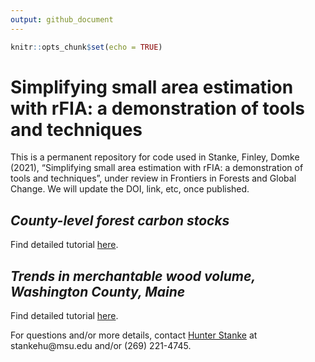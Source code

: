 ```yaml
---
output: github_document
---
```



```r
knitr::opts_chunk$set(echo = TRUE)
```

# Simplifying small area estimation with rFIA: a demonstration of tools and techniques

This is a permanent repository for code used in Stanke, Finley, Domke (2021), "Simplifying small area estimation with rFIA: a demonstration of tools and techniques", under review in Frontiers in Forests and Global Change. We will update the DOI, link, etc, once published. 

## *County-level forest carbon stocks*
Find detailed tutorial [here](https://rfia.netlify.app/files/Stanke_FGC_rFIA_SAE_2021_Appendix_A.pdf). 
    
    
## *Trends in merchantable wood volume, Washington County, Maine* 
Find detailed tutorial [here](https://rfia.netlify.app/files/Stanke_FGC_rFIA_SAE_2021_Appendix_B.pdf). 

For questions and/or more details, contact [Hunter Stanke](https://hunter-stanke.com/) at stankehu@msu.edu and/or (269) 221-4745.
